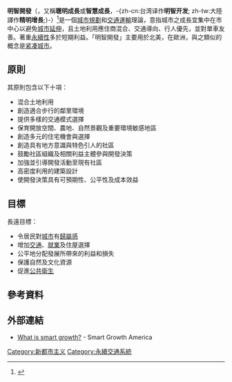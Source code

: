 {{NoteTA
|zh-cn:精明增长; zh-tw:明智開發;
}}
'''明智開發'''（{{lang-en|Smart growth}}，又稱'''聰明成長'''或'''智慧成長'''，-{zh-cn:台湾译作'''明智开发'''; zh-tw:大陸譯作'''精明增長''';}-）<ref>{{Cite web |url=http://www.epa.gov/chinese/pdfs/Smart%20Growth%20Chinese%20092305.pdf |title=明智的開發和都市熱氣島 |accessdate=2014-03-15 |author=J.D. Hightower |year=1999 |month= |format=PDF |work=能源時事通訊 |publisher=美國聯邦環境保護局 |pages=2 |language= |doi= |archiveurl=https://web.archive.org/web/20121017140251/http://www.epa.gov/chinese/pdfs/Smart%20Growth%20Chinese%20092305.pdf |archivedate=2012-10-17 |quote= |dead-url=no }}</ref>是一個[[城市規劃|城市規劃]]和[[交通運輸|交通運輸]]理論，意指城市之成長宜集中在市中心以避免[[城市延伸|城市延伸]]，且土地利用應住商混合、交通導向、行人優先，並對單車友善。著重[[永續性|永續性]]多於短期利益。「明智開發」主要用於北美，在歐洲，與之類似的概念是[[紧凑城市|紧凑城市]]。

==原則==
其原則包含以下十項：
* 混合土地利用
* 創造適合步行的鄰里環境
* 提供多樣的交通模式選擇
* 保育開放空間、農地、自然景觀及重要環境敏感地區
* 創造多元的住宅機會與選擇
* 創造具有地方意識與特色引人的社區
* 鼓勵社區組織及相關利益主體參與開發決策
* 加強並引導開發活動至現有社區
* 高密度利用的建築設計
* 使開發決策具有可預期性、公平性及成本效益

==目標==
長遠目標：
* 令居民對[[城市|城市]]有[[歸屬感|歸屬感]]
* 增加[[交通|交通]]、[[就業|就業]]及住屋選擇
* 公平地分配發展所帶來的利益和損失
* 保護自然及文化資源
* 促進[[公共衛生|公共衛生]]

==參考資料==
<references/>

== 外部連結 ==
* [https://smartgrowthamerica.org/our-vision/what-is-smart-growth/ What is smart growth?] {{Wayback|url=https://smartgrowthamerica.org/our-vision/what-is-smart-growth/ |date=20180722213645 }} - Smart Growth America {{En}}

{{geo-term-stub}}

{{城市与区域规划}}

[[Category:新都市主义|Category:新都市主义]]
[[Category:永續交通系統|Category:永續交通系統]]